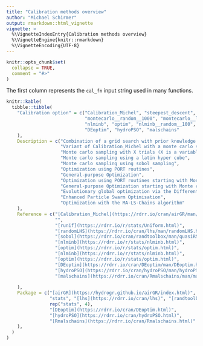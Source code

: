 ```yaml
---
title: "Calibration methods overview"
author: "Michael Schirmer"
output: rmarkdown::html_vignette
vignette: >
  %\VignetteIndexEntry{Calibration methods overview}
  %\VignetteEngine{knitr::rmarkdown}
  %\VignetteEncoding{UTF-8}
---
```


```r
knitr::opts_chunk$set(
  collapse = TRUE,
  comment = "#>"
)
```


The first column represents the `cal_fn` input string used in many functions.

```r

knitr::kable(
  tibble::tibble(
    "Calibration option" = c("Calibration_Michel", "steepest_descent", 
                             "montecarlo__random__1000", "montecarlo__lhs__1000",  "montecarlo__sobol__1000",
                             "nlminb", "optim", "nlminb__random__100", "optim__random__100",
                             "DEoptim", "hydroPSO", "malschains"
    ),
    Description = c("Combination of a grid search with prior knowledge of parameter combination and a steepest descent local search",
                    "Variant of Calibration_Michel with a monte carlo sampling with 100 trials instead of a grid search",
                    "Monte carlo sampling with X trials (X is a variable, here 1000)",
                    "Monte carlo sampling using a latin hyper cube",
                    "Monte carlo sampling using sobol sampling",
                    "Optimization using PORT routines",
                    "General-purpose Optimization",
                    "Optimization using PORT routines starting with Monte carlo resampling",
                    "General-purpose Optimization starting with Monte carlo resampling",
                    "Evolutionary global optimization via the Differential Evolution algorithm",
                    "Enhanced Particle Swarm Optimisation",
                    "Optimization with the MA-LS-Chains algorithm"
    ),
    Reference = c("[Calibration_Michel](https://rdrr.io/cran/airGR/man/Calibration_Michel.html)",
                  "",
                  "[runif](https://rdrr.io/r/stats/Uniform.html)",
                  "[randomLHS](https://rdrr.io/cran/lhs/man/randomLHS.html)",
                  "[sobol](https://rdrr.io/cran/randtoolbox/man/quasiRNG.html)",
                  "[nlminb](https://rdrr.io/r/stats/nlminb.html)",
                  "[optim](https://rdrr.io/r/stats/optim.html)",
                  "[nlminb](https://rdrr.io/r/stats/nlminb.html)",
                  "[optim](https://rdrr.io/r/stats/optim.html)",
                  "[DEoptim](https://rdrr.io/cran/DEoptim/man/DEoptim.html)",
                  "[hydroPSO](https://rdrr.io/cran/hydroPSO/man/hydroPSO.html)", 
                  "[malschains](https://rdrr.io/cran/Rmalschains/man/malschains.html)"
                  
    ),
    Package = c("[airGR](https://hydrogr.github.io/airGR/index.html)", "openQUARREL",
                "stats", "[lhs](https://rdrr.io/cran/lhs)", "[randtoolbox](https://rdrr.io/cran/randtoolbox)",
                rep("stats", 4),
                "[DEoptim](https://rdrr.io/cran/DEoptim.html)", 
                "[hydroPSO](https://rdrr.io/cran/hydroPSO.html)", 
                "[Rmalschains](https://rdrr.io/cran/Rmalschains.html)"
    ),
  )
)  

```
